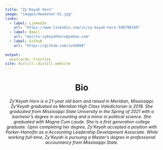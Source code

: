 ---
title: "Zy'Keyah Horn" 
image: "images/Headshot-01.jpg"
links: 
  - label: LinkedIn 
    url: "https://www.linkedin.com/in/zy-keyah-horn-599790169" 
  - label: Email 
    url: "mailto:zykeyahhorn@yahoo.com"
  - label: Github 
    url: "https://github.com/zsh4004"
     
output: 
  postcards::trestles 
site: distill::distill_website
---

<center>

# **Bio**

*Zy'Keyah Horn is a 21-year old born and raised in Meridian, Mississippi. Zy'Keyah graduated as Meridian High Class Valedictorian is 2018. She graduated from Mississippi State University in the Spring of 2021 with a bachelor's degree in accounting and a minor in political science. She graduated with Magna Cum Laude. She is a first generation college graduate. Upon completing her degree, Zy'Keyah accepted a position with Parker-Hannifin as a Accounting Leadership Development Associate. While working full-time, Zy'Keyah is pursuing a Master's degree in professional accountancy from Mississippi State.*
